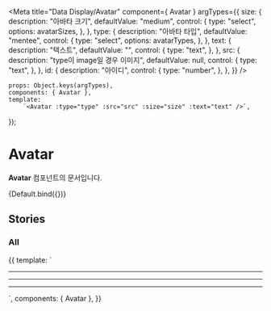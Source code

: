 
<Meta
    title="Data Display/Avatar"
    component={ Avatar }
    argTypes={{
        size: {
            description: "아바타 크기",
            defaultValue: "medium",
            control: {
                type: "select",
                options: avatarSizes,
            },
        },
        type: {
            description: "아바타 타입",
            defaultValue: "mentee",
            control: {
                type: "select",
                options: avatarTypes,
            },
        },
        text: {
            description: "텍스트",
            defaultValue: "",
            control: {
                type: "text",
            },
        },
        src: {
            description: "type이 image일 경우 이미지",
            defaultValue: null,
            control: {
                type: "text",
            },
        },
        id: {
            description: "아이디",
            control: {
                type: "number",
            },
        },
    }}
/>

    props: Object.keys(argTypes),
    components: { Avatar },
    template:
        `<Avatar :type="type" :src="src" :size="size" :text="text" />`,
});

# Avatar

**Avatar** 컴포넌트의 문서입니다.

<Story name="Default" height="100px">
    {Default.bind({})}
</Story>

<ArgsTable story="Default" />


## Stories
### All
<Canvas>
    <Story name="All" height="100px">
        {{
            template: `
                <div>
                  <Avatar type="text" size="xsmall" class="mr-24" />
                  <Avatar type="text" size="small" class="mr-24" />
                  <Avatar type="text" size="medium" class="mr-24" />
                  <Avatar type="text" size="large" />
                  <hr class="mt-8 mb-8">
                  <Avatar type="mentee" size="xsmall" class="mr-24" />
                  <Avatar type="mentee" size="small" class="mr-24" />
                  <Avatar type="mentee" size="medium" class="mr-24" />
                  <Avatar type="mentee" size="large" />
                  <hr class="mt-8 mb-8">
                  <Avatar type="logo" size="xsmall"  class="mr-24" />
                  <Avatar type="logo" size="small"  class="mr-24" />
                  <Avatar type="logo" size="medium"  class="mr-24" />
                  <Avatar type="logo" size="large"  class="mr-24" />
                  <hr class="mt-8 mb-8">
                  <Avatar type="image" size="xsmall" class="mr-24" src="https://cdn.comento.kr/edu/title_acbf02a6a4798087.jpg" />
                  <Avatar type="image" size="small" class="mr-24" src="https://cdn.comento.kr/edu/title_acbf02a6a4798087.jpg" />
                  <Avatar type="image" size="medium" class="mr-24" src="https://cdn.comento.kr/edu/title_acbf02a6a4798087.jpg" />
                  <Avatar type="image" size="large" src="https://cdn.comento.kr/edu/title_acbf02a6a4798087.jpg" />
                </div>
        `,
            components: { Avatar },
        }}
    </Story>
</Canvas>

